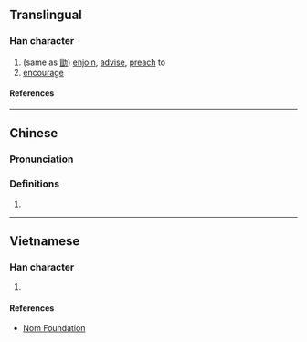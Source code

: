 {{also|勗}}
{{character info/new}}
==Translingual==

===Han character===
{{Han char|rn=73|rad=曰|as=08|sn=12|four=|canj=ASJS|ids=⿱日⿸耳力}}

# (same as [[勖]]) [[enjoin]], [[advise]], [[preach]] to
# [[encourage]]

====References====
{{Han ref|kx=0503.071|hdz=21516.070|uh=6702}}

----

==Chinese==
{{zh-forms}}

===Pronunciation===
{{zh-pron
|m=xù
|c=juk1
|mc=
|oc=
|ma=
|cat=v
}}

===Definitions===
{{zh-hanzi}}

# {{rfdef|lang=zh}}

----

==Vietnamese==

===Han character===
{{vi-readings|rs=曰08|reading=húc}}

# {{defn|lang=vi|sort=曰08}}

====References====
* [http://nomfoundation.org/common/nom_details.php?codepoint=6702 Nom Foundation]